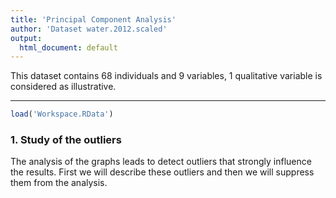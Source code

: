 ```yaml
---
title: 'Principal Component Analysis'
author: 'Dataset water.2012.scaled'
output:
  html_document: default
---
```

This dataset contains 68 individuals and 9 variables, 1 qualitative variable is considered as illustrative.

- - -

```r
load('Workspace.RData')
```
### 1. Study of the outliers
The analysis of the graphs leads to detect outliers that strongly influence the results. First we will describe these outliers and then we will suppress them from the analysis.
